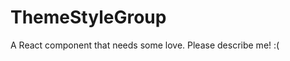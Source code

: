 
<Meta title="@flapjs/experimental/components/theme/themeStyle/ThemeStyleGroup"
    component={ThemeStyleGroup}/>

# ThemeStyleGroup

A React component that needs some love. Please describe me! :(

<Props of={ThemeStyleGroup}/>

